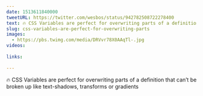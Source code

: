 ```yaml
---
date: 1513611840000
tweetURL: https://twitter.com/wesbos/status/942782508722278400
text: 🔥 CSS Variables are perfect for overwriting parts of a definition that can’t be broken up like text-shadows, transforms or gradients 
slug: css-variables-are-perfect-for-overwriting-parts
images:
  - https://pbs.twimg.com/media/DRVvr78X0AAqTl-.jpg
videos:
  
links:
  
---
```

🔥 CSS Variables are perfect for overwriting parts of a definition that can’t be broken up like text-shadows, transforms or gradients
